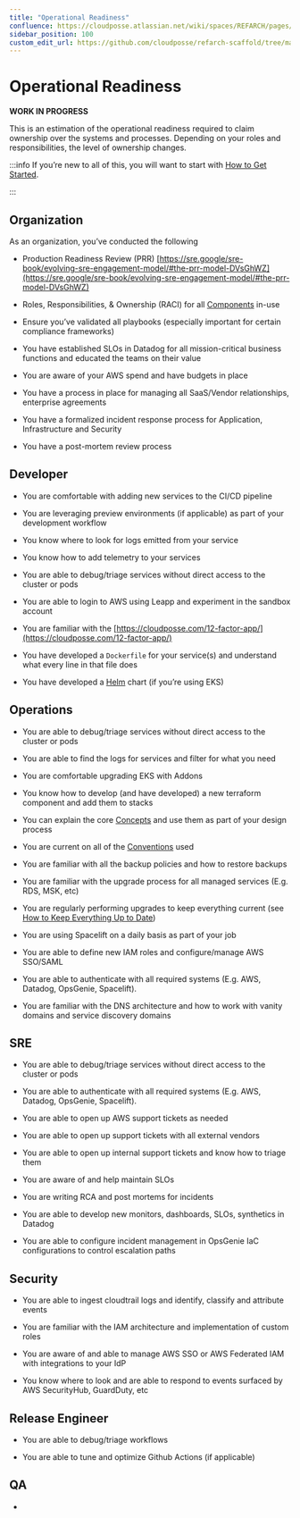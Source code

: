 ```yaml
---
title: "Operational Readiness"
confluence: https://cloudposse.atlassian.net/wiki/spaces/REFARCH/pages/1205928052/Operational+Readiness
sidebar_position: 100
custom_edit_url: https://github.com/cloudposse/refarch-scaffold/tree/main/docs/docs/reference/operational-readiness.md
---
```


# Operational Readiness
**WORK IN PROGRESS**

This is an estimation of the operational readiness required to claim ownership over the systems and processes. Depending on your roles and responsibilities, the level of ownership changes.

:::info
If you’re new to all of this, you will want to start with [How to Get Started](/reference-architecture/fundamentals).

:::

## Organization
As an organization, you’ve conducted the following

- Production Readiness Review (PRR) [https://sre.google/sre-book/evolving-sre-engagement-model/#the-prr-model-DVsGhWZ](https://sre.google/sre-book/evolving-sre-engagement-model/#the-prr-model-DVsGhWZ)

- Roles, Responsibilities, & Ownership  (RACI) for all [Components](/components) in-use

- Ensure you’ve validated all playbooks (especially important for certain compliance frameworks)

- You have established SLOs in Datadog for all mission-critical business functions and educated the teams on their value

- You are aware of your AWS spend and have budgets in place

- You have a process in place for managing all SaaS/Vendor relationships, enterprise agreements

- You have a formalized incident response process for Application, Infrastructure and Security

- You have a post-mortem review process

## Developer
- You are comfortable with adding new services to the CI/CD pipeline

- You are leveraging preview environments (if applicable) as part of your development workflow

- You know where to look for logs emitted from your service

- You know how to add telemetry to your services

- You are able to debug/triage services without direct access to the cluster or pods

- You are able to login to AWS using Leapp and experiment in the sandbox account

- You are familiar with the [https://cloudposse.com/12-factor-app/](https://cloudposse.com/12-factor-app/)

- You have developed a `Dockerfile` for your service(s) and understand what every line in that file does

- You have developed a [Helm](/reference-architecture/reference/helm) chart (if you’re using EKS)

## Operations
- You are able to debug/triage services without direct access to the cluster or pods

- You are able to find the logs for services and filter for what you need

- You are comfortable upgrading EKS with Addons

- You know how to develop (and have developed) a new terraform component and add them to stacks

- You can explain the core [Concepts](/fundamentals/concepts) and use them as part of your design process

- You are current on all of the [Conventions](/reference-architecture/reference/conventions) used

- You are familiar with all the backup policies and how to restore backups

- You are familiar with the upgrade process for all managed services (E.g. RDS, MSK, etc)

- You are regularly performing upgrades to keep everything current (see [How to Keep Everything Up to Date](/reference-architecture/how-to-guides/upgrades/how-to-keep-everything-up-to-date))

- You are using Spacelift on a daily basis as part of your job

- You are able to define new IAM roles and configure/manage AWS SSO/SAML

- You are able to authenticate with all required systems (E.g. AWS, Datadog, OpsGenie, Spacelift).

- You are familiar with the DNS architecture and how to work with vanity domains and service discovery domains

## SRE
- You are able to debug/triage services without direct access to the cluster or pods

- You are able to authenticate with all required systems (E.g. AWS, Datadog, OpsGenie, Spacelift).

- You are able to open up AWS support tickets as needed

- You are able to open up support tickets with all external vendors

- You are able to open up internal support tickets and know how to triage them

- You are aware of and help maintain SLOs

- You are writing RCA and post mortems for incidents

- You are able to develop new monitors, dashboards, SLOs, synthetics in Datadog

- You are able to configure incident management in OpsGenie IaC configurations to control escalation paths

## Security
- You are able to ingest cloudtrail logs and identify, classify and attribute events

- You are familiar with the IAM architecture and implementation of custom roles

- You are aware of and able to manage AWS SSO or AWS Federated IAM with integrations to your IdP

- You know where to look and are able to respond to events surfaced by AWS SecurityHub, GuardDuty, etc

## Release Engineer
- You are able to debug/triage workflows

- You are able to tune and optimize Github Actions (if applicable)

## QA
-


